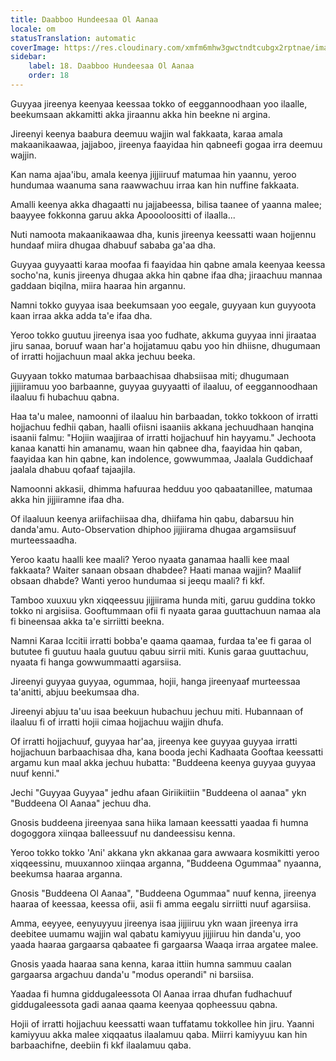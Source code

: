 ```yaml
---
title: Daabboo Hundeesaa Ol Aanaa
locale: om
statusTranslation: automatic
coverImage: https://res.cloudinary.com/xmfm6mhw3gwctndtcubgx2rptnae/image/upload/v1740468922/small_cover_tratado_de_psicologia_revolucionaria_a4c0dca4e0.webp
sidebar:
    label: 18. Daabboo Hundeesaa Ol Aanaa
    order: 18
---
```

Guyyaa jireenya keenyaa keessaa tokko of eeggannoodhaan yoo ilaalle, beekumsaan akkamitti akka jiraannu akka hin beekne ni argina.

Jireenyi keenya baabura deemuu wajjin wal fakkaata, karaa amala makaanikaawaa, jajjaboo, jireenya faayidaa hin qabneefi gogaa irra deemuu wajjin.

Kan nama ajaa'ibu, amala keenya jijjiiruuf matumaa hin yaannu, yeroo hundumaa waanuma sana raawwachuu irraa kan hin nuffine fakkaata.

Amalli keenya akka dhagaatti nu jajjabeessa, bilisa taanee of yaanna malee; baayyee fokkonna garuu akka Apoooloositti of ilaalla...

Nuti namoota makaanikaawaa dha, kunis jireenya keessatti waan hojjennu hundaaf miira dhugaa dhabuuf sababa ga'aa dha.

Guyyaa guyyaatti karaa moofaa fi faayidaa hin qabne amala keenyaa keessa socho'na, kunis jireenya dhugaa akka hin qabne ifaa dha; jiraachuu mannaa gaddaan biqilna, miira haaraa hin argannu.

Namni tokko guyyaa isaa beekumsaan yoo eegale, guyyaan kun guyyoota kaan irraa akka adda ta'e ifaa dha.

Yeroo tokko guutuu jireenya isaa yoo fudhate, akkuma guyyaa inni jiraataa jiru sanaa, boruuf waan har'a hojjatamuu qabu yoo hin dhiisne, dhugumaan of irratti hojjachuun maal akka jechuu beeka.

Guyyaan tokko matumaa barbaachisaa dhabsiisaa miti; dhugumaan jijjiiramuu yoo barbaanne, guyyaa guyyaatti of ilaaluu, of eeggannoodhaan ilaaluu fi hubachuu qabna.

Haa ta'u malee, namoonni of ilaaluu hin barbaadan, tokko tokkoon of irratti hojjachuu fedhii qaban, haalli ofiisni isaaniis akkana jechuudhaan hanqina isaanii falmu: "Hojiin waajjiraa of irratti hojjachuuf hin hayyamu." Jechoota kanaa kanatti hin amanamu, waan hin qabnee dha, faayidaa hin qaban, faayidaa kan hin qabne, kan indolence, gowwummaa, Jaalala Guddichaaf jaalala dhabuu qofaaf tajaajila.

Namoonni akkasii, dhimma hafuuraa hedduu yoo qabaatanillee, matumaa akka hin jijjiiramne ifaa dha.

Of ilaaluun keenya ariifachiisaa dha, dhiifama hin qabu, dabarsuu hin danda'amu. Auto-Observation dhiphoo jijjiirama dhugaa argamsiisuuf murteessaadha.

Yeroo kaatu haalli kee maali? Yeroo nyaata ganamaa haalli kee maal fakkaata? Waiter sanaan obsaan dhabdee? Haati manaa wajjin? Maaliif obsaan dhabde? Wanti yeroo hundumaa si jeequ maali? fi kkf.

Tamboo xuuxuu ykn xiqqeessuu jijjiirama hunda miti, garuu guddina tokko tokko ni argisiisa. Gooftummaan ofii fi nyaata garaa guuttachuun namaa ala fi bineensaa akka ta'e sirriitti beekna.

Namni Karaa Iccitii irratti bobba'e qaama qaamaa, furdaa ta'ee fi garaa ol bututee fi guutuu haala guutuu qabuu sirrii miti. Kunis garaa guuttachuu, nyaata fi hanga gowwummaatti agarsiisa.

Jireenyi guyyaa guyyaa, ogummaa, hojii, hanga jireenyaaf murteessaa ta'anitti, abjuu beekumsaa dha.

Jireenyi abjuu ta'uu isaa beekuun hubachuu jechuu miti. Hubannaan of ilaaluu fi of irratti hojii cimaa hojjachuu wajjin dhufa.

Of irratti hojjachuuf, guyyaa har'aa, jireenya kee guyyaa guyyaa irratti hojjachuun barbaachisaa dha, kana booda jechi Kadhaata Gooftaa keessatti argamu kun maal akka jechuu hubatta: "Buddeena keenya guyyaa guyyaa nuuf kenni."

Jechi "Guyyaa Guyyaa" jedhu afaan Giriikiitiin "Buddeena ol aanaa" ykn "Buddeena Ol Aanaa" jechuu dha.

Gnosis buddeena jireenyaa sana hiika lamaan keessatti yaadaa fi humna dogoggora xiinqaa balleessuuf nu dandeessisu kenna.

Yeroo tokko tokko 'Ani' akkana ykn akkanaa gara awwaara kosmikitti yeroo xiqqeessinu, muuxannoo xiinqaa arganna, "Buddeena Ogummaa" nyaanna, beekumsa haaraa arganna.

Gnosis "Buddeena Ol Aanaa", "Buddeena Ogummaa" nuuf kenna, jireenya haaraa of keessaa, keessa ofii, asii fi amma eegalu sirriitti nuuf agarsiisa.

Amma, eeyyee, eenyuyyuu jireenya isaa jijjiiruu ykn waan jireenya irra deebitee uumamu wajjin wal qabatu kamiyyuu jijjiiruu hin danda'u, yoo yaada haaraa gargaarsa qabaatee fi gargaarsa Waaqa irraa argatee malee.

Gnosis yaada haaraa sana kenna, karaa ittiin humna sammuu caalan gargaarsa argachuu danda'u "modus operandi" ni barsiisa.

Yaadaa fi humna giddugaleessota Ol Aanaa irraa dhufan fudhachuuf giddugaleessota gadi aanaa qaama keenyaa qopheessuu qabna.

Hojii of irratti hojjachuu keessatti waan tuffatamu tokkollee hin jiru. Yaanni kamiyyuu akka malee xiqqaatus ilaalamuu qaba. Miirri kamiyyuu kan hin barbaachifne, deebiin fi kkf ilaalamuu qaba.


